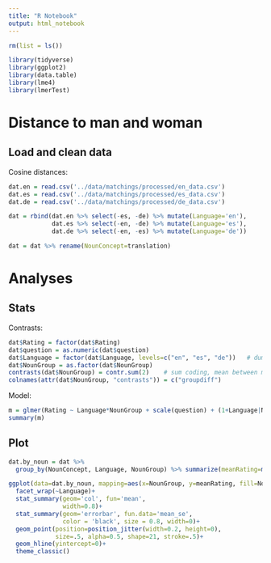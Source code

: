 ```yaml
---
title: "R Notebook"
output: html_notebook
---
```


```r
rm(list = ls())

library(tidyverse)
library(ggplot2)
library(data.table)
library(lme4)
library(lmerTest)
```

# Distance to man and woman

## Load and clean data

Cosine distances:
```r
dat.en = read.csv('../data/matchings/processed/en_data.csv')
dat.es = read.csv('../data/matchings/processed/es_data.csv')
dat.de = read.csv('../data/matchings/processed/de_data.csv')

dat = rbind(dat.en %>% select(-es, -de) %>% mutate(Language='en'), 
            dat.es %>% select(-en, -de) %>% mutate(Language='es'), 
            dat.de %>% select(-en, -es) %>% mutate(Language='de'))

dat = dat %>% rename(NounConcept=translation)
```

# Analyses

## Stats

Contrasts:
```r
dat$Rating = factor(dat$Rating)
dat$question = as.numeric(dat$question)
dat$Language = factor(dat$Language, levels=c("en", "es", "de"))   # dummy coding, en is the reference level
dat$NounGroup = as.factor(dat$NounGroup)
contrasts(dat$NounGroup) = contr.sum(2)    # sum coding, mean between man and woman is the reference level
colnames(attr(dat$NounGroup, "contrasts")) = c("groupdiff")
```

Model:
```r
m = glmer(Rating ~ Language*NounGroup + scale(question) + (1+Language|NounConcept) + (1+scale(question)|ResponseId), data=dat, family="binomial")
summary(m)
```

## Plot

```r
dat.by_noun = dat %>%
  group_by(NounConcept, Language, NounGroup) %>% summarize(meanRating=mean(as.numeric(Rating)))

ggplot(data=dat.by_noun, mapping=aes(x=NounGroup, y=meanRating, fill=NounGroup))+
  facet_wrap(~Language)+
  stat_summary(geom='col', fun='mean',
               width=0.8)+
  stat_summary(geom='errorbar', fun.data='mean_se',
               color = 'black', size = 0.8, width=0)+
  geom_point(position=position_jitter(width=0.2, height=0), 
             size=.5, alpha=0.5, shape=21, stroke=.5)+
  geom_hline(yintercept=0)+
  theme_classic()
```